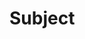 # Subject

```{=html}
<!--
Objective and scope
Objective: description in words what the protocol is for.
Examples of what can be done with the data.
Try to describe the objective as generically as possible and avoid project-specific objectives.
Field of application: discuss here under which conditions the protocol can be used.
-->
```

<!-- description: start -->

<!-- description: end -->
